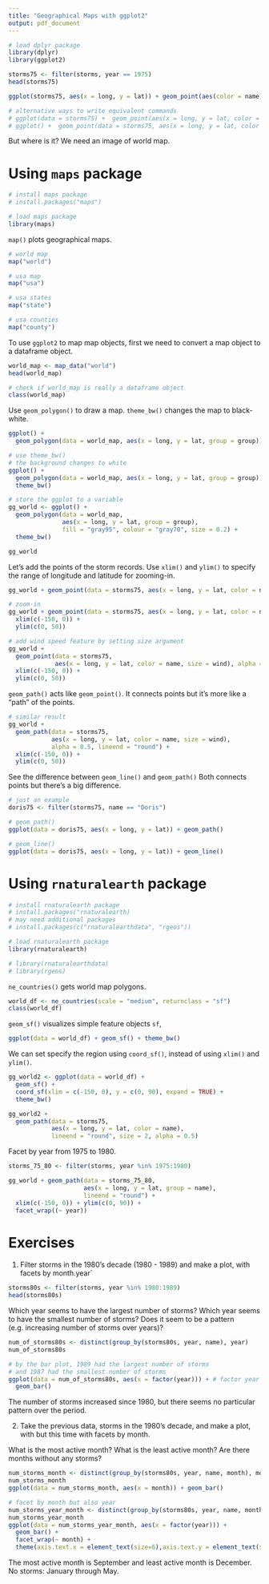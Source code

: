 ```yaml
---
title: "Geographical Maps with ggplot2"
output: pdf_document
---
```

```r
# load dplyr package
library(dplyr)
library(ggplot2)
```

```r
storms75 <- filter(storms, year == 1975)
head(storms75)
```

```r
ggplot(storms75, aes(x = long, y = lat)) + geom_point(aes(color = name))

# alternative ways to write equivalent commands
# ggplot(data = storms75) +  geom_point(aes(x = long, y = lat, color = name))
# ggplot() +  geom_point(data = storms75, aes(x = long, y = lat, color = name))
```

But where is it? We need an image of world map.

# Using `maps` package

```r
# install maps package
# install.packages("maps")

# load maps package
library(maps)
```

`map()` plots geographical maps.

```r
# world map
map("world")

# usa map
map("usa")

# usa states
map("state")

# usa counties
map("county")
```

To use `ggplot2` to map map objects, first we need to convert a map object to a dataframe object.

```r
world_map <- map_data("world")
head(world_map)

# check if world_map is really a dataframe object
class(world_map)
```

Use `geom_polygon()` to draw a map. `theme_bw()` changes the map to black-white.

```r
ggplot() + 
  geom_polygon(data = world_map, aes(x = long, y = lat, group = group))

# use theme_bw()
# the background changes to white
ggplot() + 
  geom_polygon(data = world_map, aes(x = long, y = lat, group = group)) + 
  theme_bw()
```

```r
# store the ggplot to a variable
gg_world <- ggplot() + 
  geom_polygon(data = world_map, 
               aes(x = long, y = lat, group = group), 
               fill = "gray95", colour = "gray70", size = 0.2) +
  theme_bw()

gg_world
```

Let's add the points of the storm records. Use `xlim()` and `ylim()` to specify the range of longitude and latitude for zooming-in.

```r
gg_world + geom_point(data = storms75, aes(x = long, y = lat, color = name))

# zoom-in
gg_world + geom_point(data = storms75, aes(x = long, y = lat, color = name)) +
  xlim(c(-150, 0)) +
  ylim(c(0, 50))

# add wind speed feature by setting size argument
gg_world + 
  geom_point(data = storms75, 
             aes(x = long, y = lat, color = name, size = wind), alpha = 0.5) +
  xlim(c(-150, 0)) +
  ylim(c(0, 50))
```

`geom_path()` acts like `geom_point()`. It connects points but it's more like a "path" of the points.

```r
# similar result
gg_world + 
  geom_path(data = storms75, 
            aes(x = long, y = lat, color = name, size = wind), 
            alpha = 0.5, lineend = "round") +
  xlim(c(-150, 0)) +
  ylim(c(0, 50))
```

See the difference between `geom_line()` and `geom_path()` Both connects points but there's a big difference.

```r
# just an example
doris75 <- filter(storms75, name == "Doris")

# geom_path()
ggplot(data = doris75, aes(x = long, y = lat)) + geom_path()

# geom_line()
ggplot(data = doris75, aes(x = long, y = lat)) + geom_line()
```

# Using `rnaturalearth` package

```r
# install rnaturalearth package
# install.packages("rnaturalearth)
# may need additional packages
# install.packages(c("rnaturalearthdata", "rgeos"))

# load rnaturalearth package
library(rnaturalearth)

# library(rnaturalearthdata)
# library(rgeos)
```


`ne_countries()` gets world map polygons.

```r
world_df <- ne_countries(scale = "medium", returnclass = "sf")
class(world_df)
```

`geom_sf()` visualizes simple feature objects `sf`,

```r
ggplot(data = world_df) + geom_sf() + theme_bw()
```

We can set specify the region using `coord_sf()`, instead of using `xlim()` and `ylim()`.

```r
gg_world2 <- ggplot(data = world_df) + 
  geom_sf() + 
  coord_sf(xlim = c(-150, 0), y = c(0, 90), expand = TRUE) + 
  theme_bw()

gg_world2 + 
  geom_path(data = storms75, 
            aes(x = long, y = lat, color = name), 
            lineend = "round", size = 2, alpha = 0.5)
```

Facet by year from 1975 to 1980.

```r
storms_75_80 <- filter(storms, year %in% 1975:1980)

gg_world + geom_path(data = storms_75_80, 
                     aes(x = long, y = lat, group = name), 
                     lineend = "round") + 
  xlim(c(-150, 0)) + ylim(c(0, 90)) + 
  facet_wrap((~ year))
```

# Exercises
1) Filter storms in the 1980’s decade (1980 - 1989) and make a plot, with facets by month.year`

```r
storms80s <- filter(storms, year %in% 1980:1989)
head(storms80s)
```

Which year seems to have the largest number of storms?
Which year seems to have the smallest number of storms?
Does it seem to be a pattern (e.g. increasing number of storms over years)?

```r
num_of_storms80s <- distinct(group_by(storms80s, year, name), year)
num_of_storms80s

# by the bar plot, 1989 had the largest number of storms
# and 1987 had the smallest number of storms
ggplot(data = num_of_storms80s, aes(x = factor(year))) + # factor year to set label with only integers
  geom_bar()
```

The number of storms increased since 1980, but there seems no particular pattern over the period.


2) Take the previous data, storms in the 1980’s decade, and make a plot, with but this time with facets by month.

What is the most active month?
What is the least active month?
Are there months without any storms?

```r
num_storms_month <- distinct(group_by(storms80s, year, name, month), month)
num_storms_month
ggplot(data = num_storms_month, aes(x = month)) + geom_bar()

# facet by month but also year
num_storms_year_month <- distinct(group_by(storms80s, year, name, month), year, month)
num_storms_year_month
ggplot(data = num_storms_year_month, aes(x = factor(year))) + 
  geom_bar() + 
  facet_wrap(~ month) + 
  theme(axis.text.x = element_text(size=6),axis.text.y = element_text(size=10)) # avoid overlapping labels
```

The most active month is September and least active month is December. No storms: January through May.